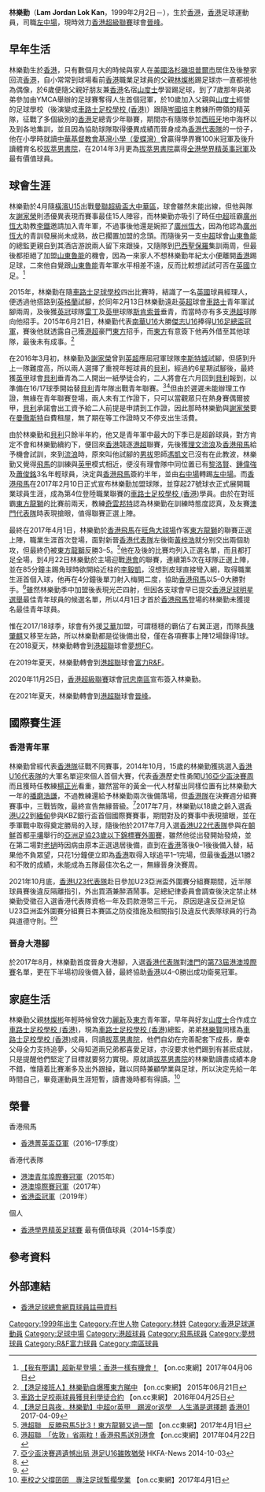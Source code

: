 {{Infobox football biography
| name        = 林樂勤 <br> Lam Lok Kan
| image       = Lam Lok Kan Jordan.jpg
| image_size  = 
| fullname    = 林樂勤
| nickname    = Jordan仔
| birth_date  = {{Birth date and age|1999|2|2|}}
| height      = {{height|m=1.75}}
| position    = [[左中場|左中場]]、[[右中場|右中場]]
| birth_place = [[香港|香港]]
| currentclub = [[晉峰足球會|晉峰]]
| clubnumber  = 7
| youthyears1 = 2005–2015
| youthclubs1 = [[車路士足校學校_(香港)|車路士 (香港)]]
| youthyears2 = 2016–2017
| youthclubs2 =  [[貝利足球會|貝利]]
| years1 = 2017–2018
| clubs1 = [[香港飛馬足球會|香港飛馬]]
| caps1  = 18
| goals1 = 1
| years2 = 2018–2019
| clubs2 = [[夢想體育會|夢想FC]]
| caps2  = 15
| goals2 = 1
| years3 = 2019–2020
| clubs3 = [[富力R&F|富力R&F]]
| caps3  = 4
| goals3 = 1
| years4 = 2020–2021
| clubs4 = [[冠忠南區|冠忠南區]]
| caps4  = 13
| goals4 = 0
| years5= 2021-
| clubs5= [[晉峰足球會|晉峰]]
| caps5= 0
| goals5 = 0
| nationalyears1 = 2014
| nationalteam1  = [[香港17歲以下足球代表隊|香港U16]]
| nationalcaps1  = 2
| nationalgoals1 = 0
| nationalyears2 = 2017
| nationalteam2  = [[香港奧運足球代表隊|香港U22]]
| nationalcaps2  = 2
| nationalgoals2 = 0
| nationalyears3 = 2017–
| nationalteam3  = [[香港奧運足球代表隊|香港U23]]
| nationalcaps3  = 2
| nationalgoals3 = 1
| nationalyears4 = 2017–
| nationalteam4  = [[香港足球代表隊|香港]]
| nationalcaps4  = 
| nationalgoals4 = 
| pcupdate = 26 November 2020
| ntupdate = 1 May 2016
}}

'''林樂勤'''（'''Lam Jordan Lok Kan'''，1999年2月2日－），生於[[香港|香港]]，[[香港|香港]]足球運動員，司職[[左中場|左中場]]，現時效力[[香港超級聯賽|香港超級聯賽]]球會[[晉峰足球會|晉峰]]。

==早年生活==
林樂勤生於[[香港|香港]]，只有數個月大的時候與家人在[[美國|美國]][[洛杉磯|洛杉磯]][[坦普爾市|坦普爾市]]居住及後整家回流[[香港|香港]]，自小常常到球場看前[[香港|香港]]職業足球員的父親[[林燦彬|林燦彬]]踢足球亦一直都視他為偶像，於6歲便隨父親好朋友兼[[香港|香港]]名宿[[山度士_(足球運動員)|山度士]]學習踢足球，到了7歲那年與弟弟參加由YMCA舉辦的足球賽奪得人生首個冠軍，於10歲加入父親與[[山度士_(足球運動員)|山度士]]經營的足球學校（後演變成[[車路士足校學校_(香港)|車路士足校學校 (香港)]]）跟隨[[岑國培|岑國培]]主教練所帶領的精英隊，征戰了多個級別的[[香港|香港]]足總青少年聯賽，期間亦有隨隊參加[[西班牙|西班牙]]地中海杯以及到各地集訓，並且因為協助球隊取得優異成績而晉身成為[[香港20歲以下足球代表隊|香港代表隊]]的一份子，他在小學時就讀[[中華基督教會基灣小學（愛蝶灣）|中華基督教會基灣小學（愛蝶灣）]]曾贏得學界賽100米冠軍及後升讀體育名校[[拔萃男書院|拔萃男書院]]，在2014年3月更為[[拔萃男書院|拔萃男書院]]贏得[[香港學界足球賽事|全港學界精英事冠軍]]及最有價值球員。

==球會生涯==
林樂勤於4月隨[[橫濱FC香港|橫濱U15]]出戰[[曼徹斯特聯足球會|曼聯超級盃大中華區]]，球會雖然未能出線，但他與隊友[[謝家榮_(足球運動員)|謝家榮]]則憑優異表現而賽事最佳15人陣容，而林樂勤亦吸引了時任[[中超|中超]]班霸[[廣州恆大淘寶足球俱樂部|廣州恆大]]助教[[李鐵|李鐵]]邀請加入青年軍，不過事後他還是婉拒了[[廣州恆大淘寶足球俱樂部|廣州恆大]]，因為他認為[[廣州恆大淘寶足球俱樂部|廣州恆大]]的青訓發展尚未成熟，故已擱置加盟的念頭。而隨後另一支[[中超|中超]]球會[[山東魯能|山東魯能]]的總監更親自到其酒店游說兩人留下來跟操，又隨隊到[[巴西|巴西]][[聖保羅足球會|聖保羅]]集訓兩周，但最後都拒絕了加盟[[山東魯能|山東魯能]]的機會，因為一來家人不想林樂勤年紀太小便離開[[香港|香港]]踢足球，二來他自覺跟[[山東魯能|山東魯能]]青年軍水平相差不遠，反而比較想試試可否在[[英國|英國]]立足。<ref>[http://hk.on.cc/hk/bkn/cnt/sport/20170406/bkn-20170406003053620-0406_00882_001.html 【我有嘢講】超新星登場：香港一樣有機會！] {{Wayback|url=http://hk.on.cc/hk/bkn/cnt/sport/20170406/bkn-20170406003053620-0406_00882_001.html |date=20180622140529 }} 【on.cc東網】2017年04月06日</ref>

2015年，林樂勤在隨[[車路士足校學校_(香港)|車路士足球學校]]四出比賽時，結識了一名[[英國|英國]]球員經理人，便透過他搭路到[[英格蘭|英格蘭]]試腳，於同年2月13日林樂勤遠赴[[英超|英超]]球會[[車路士足球會|車路士]]青年軍試腳兩周，及後獲[[英冠|英冠]]球隊[[雷丁足球會|雷丁]]及[[英甲|英甲]]球隊[[斯肯索普聯足球會|斯肯索普]]垂青，而當時亦有多支[[港超|港超]]球隊向他招手。2015年6月21日，林樂勤代表[[南華足球隊|南華U16]]大勝[[傑志|傑志U16]]捧得[[香港足總盃|U16足總盃冠軍]]，賽後他就透露自己獲[[港超|港超]]豪門[[東方足球隊|東方]]招手，而[[東方足球隊|東方]]有意簽下他再外借至其他球隊，最後未有成事。<ref>[http://hk.on.cc/hk/bkn/cnt/sport/20150621/bkn-20150621233319392-0621_00882_001.html 【港足接班人】林樂勤自爆獲東方睇中] {{Wayback|url=http://hk.on.cc/hk/bkn/cnt/sport/20150621/bkn-20150621233319392-0621_00882_001.html |date=20180622140232 }} 【on.cc東網】 2015年06月21日</ref>

在2016年3月初，林樂勤及[[謝家榮_(足球運動員)|謝家榮]]曾到[[英超|英超]]應屆冠軍球隊[[李斯特城足球會|李斯特城]]試腳，但感到升上一隊難度高，所以兩人選擇了重視年輕球員的[[貝利足球會|貝利]]，經過約6星期試腳後，最終獲[[英甲|英甲]]球會[[貝利足球會|貝利]]垂青為二人開出一紙學徒合約，二人將會在六月回到[[貝利足球會|貝利]]報到，以準備在16/17球季開始替[[貝利足球會|貝利]]青年隊出戰青年聯賽。<ref>[http://hk.on.cc/hk/bkn/cnt/sport/20160425/bkn-20160425130631595-0425_00882_001.html 車路士足校兩球員獲貝利學徒合約] {{Wayback|url=http://hk.on.cc/hk/bkn/cnt/sport/20160425/bkn-20160425130631595-0425_00882_001.html |date=20160918143306 }} 【on.cc東網】 2016年04月25日</ref><ref>[https://www.hk01.com/%E9%AB%94%E8%82%B2/83134/-%E6%B8%AF%E8%B6%B3%E6%97%A5%E8%88%87%E5%A4%9C-%E6%9E%97%E6%A8%82%E5%8B%A4-%E4%B8%AD%E8%B6%85or%E8%8B%B1%E7%94%B2-%E8%B8%A2%E6%B3%A2or%E8%BF%94%E5%AD%B8-%E4%BA%BA%E7%94%9F%E6%BB%BF%E6%98%AF%E9%81%B8%E6%93%87%E9%A1%8C#&gid=1&pid=14 【港足日與夜．林樂勤】中超or英甲　踢波or返學　人生滿是選擇題] [[香港01|香港01]] 2017-04-09</ref>但由於遲遲未能辦理工作證，無緣在青年聯賽登場，兩人未有工作證下，只可以當觀眾只在熱身賽偶爾披甲，[[貝利足球會|貝利]]承諾會出工資予給二人前提是申請到工作證，因此那時林樂勤與[[謝家榮_(足球運動員)|謝家榮]]要在[[曼徹斯特|曼徹斯特]]自費租屋，無了期在等工作證時又不停支出生活費。

由於林樂勤和[[貝利足球會|貝利]]只餘半年約，他又是青年軍中最大的下季已是超齡球員，對方肯定不會和林樂勤續約下，便回來[[香港|香港]]競逐[[港超|港超]]聯賽，先後獲[[理文流浪|理文流浪]]及[[香港飛馬|香港飛馬]]給予機會試訓，來到[[香港流浪足球會|流浪]]時，原來叫他試腳的[[男拔|男拔]]恩師[[馮凱文|馮凱文]]已沒有在此教波，林樂勤又覺得[[香港飛馬足球會|飛馬]]的訓練與[[英甲|英甲]]模式相近，便沒有理會隊中同位置已有[[黎洛賢|黎洛賢]]、[[鍾偉強|鍾偉強]]及[[蕭俊銘|蕭俊銘]]3名年輕球員，決定與[[香港飛馬足球會|香港飛馬]]簽約半年，並由[[右中場|右中場]]轉踢[[左中場|左中場]]。而[[香港飛馬足球會|香港飛馬]]在2017年2月10日正式宣布林樂勤加盟球隊，並穿起27號球衣正式展開職業球員生涯，成為第4位登陸職業聯賽的[[車路士足校學校_(香港)|車路士足校學校 (香港)]]學員。由於在對班霸[[東方龍獅|東方龍獅]]的比賽前兩天，教練[[奇雲·邦特|奇雲邦特]]認為林樂勤在訓練時態度認真，及友賽[[澳門足球代表隊|澳門代表隊]]時表現搶眼，值得聯賽正選上陣。

最終在2017年4月1日，林樂勤於[[香港飛馬|香港飛馬]]在[[旺角大球場|旺角大球場]]作客[[東方龍獅|東方龍獅]]的聯賽正選上陣，職業生涯首次登場，面對新晉[[香港足球代表隊|香港代表隊]]左後衛[[黃梓浩|黃梓浩]]就分别交出兩個助攻，但最終仍被[[東方龍獅|東方龍獅]]反勝3–5。<ref>[http://hk.on.cc/hk/bkn/cnt/sport/20170401/bkn-20170401192406363-0401_00882_001.html 港超聯　反勝飛馬5比3！東方龍獅又過一關] {{Wayback|url=http://hk.on.cc/hk/bkn/cnt/sport/20170401/bkn-20170401192406363-0401_00882_001.html |date=20190629080655 }} 【on.cc東網】2017年4月1日</ref>他在及後的比賽均列入正選名單，而且都打足全場，到4月22日林樂勤於主場迎戰[[港會|港會]]的聯賽，連續第5次在球隊正選上陣，並在85分鐘主踢角球時欲開給近柱的[[李毅凱|李毅凱]]，沒想到皮球直接彎入網，取得職業生涯首個入球，他再在4分鐘後單刀射入梅開二度，協助[[香港飛馬|香港飛馬]]以5–0大勝對手。<ref>[http://hk.on.cc/hk/bkn/cnt/sport/20170422/bkn-20170422220907293-0422_00882_001.html 港超聯　「佐敦」省兩粒！香港飛馬送別港會] {{Wayback|url=http://hk.on.cc/hk/bkn/cnt/sport/20170422/bkn-20170422220907293-0422_00882_001.html |date=20191105114657 }} 【on.cc東網】2017年04月22日</ref>雖然林樂勤季中加盟後表現光芒四射，但因各支球會早已提交[[香港足球明星選舉|香港足球明星選舉]]最佳青年球員的候選名單，所以4月1日才首於[[香港飛馬足球會|香港飛馬]]登場的林樂勤未獲提名最佳青年球員。

惟在2017/18球季，球會有外援[[馬哈馬·艾華|艾華]]加盟，可謂穩穩的霸佔了右翼正選，而隊長[[陳肇麒|陳肇麒]]又移至左路，所以林樂勤都是從後備出發，僅在各項賽事上陣12場錄得1球。在2018夏天，林樂勤轉會到[[港超聯|港超聯]]球會[[夢想體育會|夢想FC]]。

在2019年夏天，林樂勤轉會到[[港超聯|港超聯]]球會[[富力R&F|富力R&F]]。

2020年11月25日，[[香港超級聯賽|香港超級聯賽]]球會[[冠忠南區|冠忠南區]]宣布簽入林樂勤。

在2021年夏天，林樂勤轉會到[[港超聯|港超聯]]球會[[晉峰足球會|晉峰]]。

==國際賽生涯==
=== 香港青年軍 ===
林樂勤曾經代表[[香港17歲以下足球代表隊|香港隊]]征戰不同賽事，2014年10月，15歲的林樂勤獲挑選入[[香港17歲以下足球代表隊|香港U16代表隊]]的大軍名單迎來個人首個大賽，代表[[香港17歲以下足球代表隊|香港]]歷史性勇闖[[2014年亞足聯U16少年錦標賽|U16亞少盃決賽周]]而且獲時任教練[[楊正光|楊正光]]看重，雖然當年的黃金一代人材輩出同樣位置有比林樂勤大一年的[[播磨浩謙|播磨浩謙]]，不過教練還給予林樂勤兩次後備落場，但[[香港17歲以下足球代表隊|香港隊]]在決賽週分組賽賽事中，三戰皆敗，最終宣告無緣晉級。<ref>[https://www.hkfa.com/news_details/12123 亞少盃決賽週遺憾出局 港足U16雖敗猶榮] {{Wayback|url=https://www.hkfa.com/news_details/12123 |date=20170305063314 }} HKFA-News 2014-10-03</ref>2017年7月，林樂勤以18歲之齡入選[[香港奧運足球代表隊|香港U22]]到[[緬甸|緬甸]]參與KBZ銀行盃首個國際賽賽事，期間對{{link-en|柬埔寨国家U23足球队|Cambodia national under-23 football team|柬埔寨}}及{{link-en|缅甸国家U23足球队|Myanmar national under-23 football team|緬甸}}的賽事中表現搶眼，並在季軍戰中取得奠定勝局的入球，隨後他於2017年7月入選[[香港奧運足球代表隊|香港U22代表隊]]參與在[[朝鮮|朝鮮]]首都[[平壤|平壤]]舉行的[[2018年亞足聯U-23錦標賽資格賽|亞洲足協23歲以下錦標賽外圍賽]]，雖然他從出發開始發燒，並在第二場對[[老撾國家足球隊|老撾]]時因病由原本正選退居後備，直到在[[香港奧運足球代表隊|香港]]落後0–1後後備入替，結果他不負眾望，只花1分鐘便立即為[[香港奧運足球代表隊|香港]]取得入球追平1–1完場，但最後[[香港奧運足球代表隊|香港]]以1勝2和不敗的成績，未能成為五隊最佳次名之一，無緣晉身決賽周。

2021年10月底，[[香港23歲以下足球代表隊|香港U23代表隊]]赴日參加U23亞洲盃外圍賽分組賽期間，近半隊球員賽後違反隔離指引，外出買酒兼醉酒鬧事。足總紀律委員會調查後決定禁止林樂勤受徵召入選香港代表隊資格一年及罰款港幣三千元， 原因是違反亞洲足協U23亞洲盃外圍賽分組賽日本賽區之防疫措施及相關指引及違反代表隊球員的行為與道德守則。<ref>{{Cite web|title=HKFA - News : 香港二十三歲以下代表隊違規事件的判決|url=https://www.hkfa.com/news_details2/18937|access-date=2021-12-28|work=www.hkfa.com}}</ref><ref>{{Cite web|title=港足︱U23醉酒生事風波 足總判10名球員禁召港隊一年及罰款 (16:38) - 20211228 - 體育|url=https://news.mingpao.com/ins/%e9%ab%94%e8%82%b2/article/20211228/s00006/1640680209620/%e6%b8%af%e8%b6%b3-u23%e9%86%89%e9%85%92%e7%94%9f%e4%ba%8b%e9%a2%a8%e6%b3%a2-%e8%b6%b3%e7%b8%bd%e5%88%a410%e5%90%8d%e7%90%83%e5%93%a1%e7%a6%81%e5%8f%ac%e6%b8%af%e9%9a%8a%e4%b8%80%e5%b9%b4%e5%8f%8a%e7%bd%b0%e6%ac%be|access-date=2021-12-28|work=明報新聞網 - 即時新聞 instant news|language=zh-hant|archive-date=2021-12-28|archive-url=https://web.archive.org/web/20211228094505/https://news.mingpao.com/ins/%e9%ab%94%e8%82%b2/article/20211228/s00006/1640680209620/%e6%b8%af%e8%b6%b3-u23%e9%86%89%e9%85%92%e7%94%9f%e4%ba%8b%e9%a2%a8%e6%b3%a2-%e8%b6%b3%e7%b8%bd%e5%88%a410%e5%90%8d%e7%90%83%e5%93%a1%e7%a6%81%e5%8f%ac%e6%b8%af%e9%9a%8a%e4%b8%80%e5%b9%b4%e5%8f%8a%e7%bd%b0%e6%ac%be|dead-url=no}}</ref>

===晉身大港腳===
於2017年8月，林樂勤首度晉身大港腳，入選[[香港足球代表隊|香港代表隊]]對[[澳門足球代表隊|澳門]]的[[港澳埠際足球賽|第73屆港澳埠際賽]]名單，更在下半場初段後備入替，最終協助[[香港足球代表隊|香港]]以4–0勝出成功衛冕冠軍。

==家庭生活==
林樂勤父親[[林燦彬|林燦彬]]年輕時候曾效力[[花花足球會|麗新]]及[[東方足球隊|東方]]青年軍，早年與好友[[山度士_(足球運動員)|山度士]]合作成立[[車路士足校學校_(香港)|車路士足校學校 (香港)]]，現為[[車路士足校學校_(香港)|車路士足校學校 (香港)]]總監，弟弟[[林樂賢|林樂賢]]同樣為[[車路士足校學校_(香港)|車路士足校學校 (香港)]]成員，同讀[[拔萃男書院|拔萃男書院]]，他們自幼在完善配套下成長，慶幸父母全力支持追夢，父母知道兩兄弟都喜愛足球，亦沒要求他們踢到有甚麽成就，只是提醒他們堅定了目標就要努力實現。原就讀[[拔萃男書院|拔萃男書院]]的林樂勤讀書成績本身不錯，惟隨着比賽漸多及出外跟操，難以同時兼顧學業與足球，所以決定先給一年時間自己，畢竟運動員生涯短暫，讀書幾時都有得讀。<ref>[http://hk.on.cc/hk/bkn/cnt/sport/20170406/bkn-20170406004507504-0406_00882_001.html?eventsection=hk_sport&eventid=4028828d4d9a0d6f014dc43e82ec5983 車校之父撐囝囝　專注足球暫擱學業] {{Wayback|url=http://hk.on.cc/hk/bkn/cnt/sport/20170406/bkn-20170406004507504-0406_00882_001.html?eventsection=hk_sport&eventid=4028828d4d9a0d6f014dc43e82ec5983 |date=20180715181345 }} 【on.cc東網】2017年4月1日</ref>

==榮譽==
;香港飛馬	
* [[2016–17年香港菁英盃|香港菁英盃亞軍]]（2016–17季度）
;香港代表隊
* [[港澳埠際足球賽|港澳青年埠際賽冠軍]]（2015年）
* [[港澳埠際足球賽|港澳埠際賽冠軍]]（2017年）
* [[省港盃|省港盃冠軍]]（2019年）
;個人
* [[香港學界足球賽事|香港學界精英足球賽]] 最有價值球員（2014–15季度）

==參考資料==
{{Reflist}}

==外部連結==
*[https://www.hkfa.com/ch/club/2/detail?player=13744 香港足球總會網頁球員註冊資料] {{Wayback|url=https://www.hkfa.com/ch/club/2/detail?player=13744 |date=20160326052046 }}

{{南區球員名單}}

{{DEFAULTSORT:Lam Lok Kan Jordan}}
[[Category:1999年出生|Category:1999年出生]]
[[Category:在世人物|Category:在世人物]]
[[Category:林姓|Category:林姓]]
[[Category:香港足球運動員|Category:香港足球運動員]]
[[Category:足球中場|Category:足球中場]]
[[Category:港超球員|Category:港超球員]]
[[Category:飛馬球員|Category:飛馬球員]]
[[Category:夢想球員|Category:夢想球員]]
[[Category:R&F富力球員|Category:R&F富力球員]]
[[Category:南區球員|Category:南區球員]]